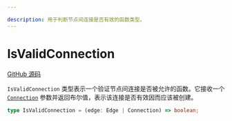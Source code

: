 ```yaml
---

description: 用于判断节点间连接是否有效的函数类型。
---
```


# IsValidConnection

[GitHub 源码](https://github.com/xyflow/xyflow/blob/main/packages/react/src/types/general.ts#L212)

`IsValidConnection` 类型表示一个验证节点间连接是否被允许的函数。它接收一个 [`Connection`](/api-reference/types/connection) 参数并返回布尔值，表示该连接是否有效因而应该被创建。

```ts
type IsValidConnection = (edge: Edge | Connection) => boolean;
```

<APIDocs typeName="IsValidConnection" packageName="react" />